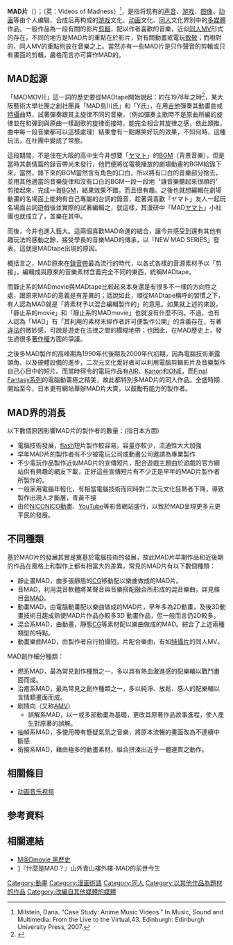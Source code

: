 {{refimprove|time=2015-04-11}}
{{noteTA
|G1=SAO
|1=zh-cn:视频; zh-tw:影片; zh-hk:影片; zh-hant:影片
|2=zh-cn:音乐动画视频; zh-tw:音樂動畫影片; zh-hk:音樂動畫影片; zh-hant:音樂動畫影片
}}
{{Otheruses|动画音乐视频|subject=ACG文化界别中的多媒体作品|other=由一个或几个动画组成，并搭配一首歌曲的视频}}
{{Doujin}}
'''MAD片'''（{{jp|j=MADムービー|hg=マッドムービー}}）；（英：Videos of Madness）<ref>Milstein, Dana. "Case Study: Anime Music Videos." In Music, Sound and Multimedia: From the Live to the Virtual,43. Edinburgh: Edinburgh University Press, 2007.</ref>，是指将现有的[[声音|声音]]、[[电子游戏|游戏]]、[[图像|图像]]、[[动画|动画]]等由个人编辑、合成后再构成的[[游戏|游戏]]文化、[[动画|动画]]文化、[[同人_(ACG)|同人]]文化界別中的[[多媒體|多媒體]]作品。一般作品為一段有關的影片[[剪輯|剪輯]]，配以作者喜歡的音樂，近似[[动画音乐录像|同人MV]]形式的存在。不同的地方是MAD片的重點在於影片，對有關動畫或電玩[[致敬|致敬]]；而相對的，同人MV的重點則放在音樂之上。當然亦有一些MAD片是只作聲音的剪輯或只有畫面的剪輯，嚴格而言亦可算作MAD的。

== MAD起源 ==
「MADMOVIE」這一詞的歷史要從MADtape開始說起：約在1978年之時<ref>{{cite web|url=http://ccsx.web.fc2.com/whatismad-history.htm|title=『MADmovie黑歷史』edited by CCSX／based on the Web Site《－M@Dscence ; fixed－》|publisher=CCSX Makes ACG NEWS|date=2010年10月21日|accessdate=2006年8月28日|archive-date=2019年7月17日|archive-url=https://web.archive.org/web/20190717143003/http://ccsx.web.fc2.com/whatismad-history.htm|dead-url=no}}</ref>，某大阪藝術大學社團之創社團員「MAD島川氏」和「Y氏」，在用[[吉他|吉他]]彈奏其動畫曲或[[特攝|特攝]]曲時，試著彈奏跟其主旋律不同的音樂，（例如彈奏主歌時不是原曲所編的旋律並在和彈到與原曲一樣副歌的旋律銜接時，能完全相合其旋律之感，依此類推，曲中每一段音樂都可以這樣處理）結果會有一點爆笑好玩的效果，不知何時，這種玩法，在社團中變成了常態。

這段期間，不是住在大阪的高中生今井想要「[[ヤマト|ヤマト]]」的[[BGM|BGM]]（背景音樂），但是當時其劇情篇的錄音帶尚未發行，他們便將從電視播放的劇場動畫的BGM給錄下來，當然，錄下來的BGM當然含有角色的口白，所以將有口白的音樂部分捨去，並用其他適當的音樂旋律和沒有口白的BGM一段一段地〝讓音樂聽起來很順的〞剪接起來，完成一首[[BGM|BGM]]，結果效果不錯，而且很有趣。之後也就想編輯在劇場動畫的名場面上能夠有自己專屬的台詞的錄音，趁著與喜歡「ヤマト」友人一起玩名場面台詞遊戲後並實際的試著編輯之，就這樣，其漫研中「MAD[[ヤマト|ヤマト]]」小社團也就成立了，並樂在其中。

而後，今井也進入藝大。這兩個喜歡MAD命運的結合，讓今井感受到還有其他有趣玩法的感動之餘，接受學長的音樂MAD的傳承，以「NEW MAD SERIES」發表，這就是MADtape出現的原因。

概括言之，MAD原來在[[錄音帶|錄音帶]]最為流行的時代，以各式各樣的音源素材予以「剪接」，編輯成與原來的音樂素材含義完全不同的東西，統稱MADtape。

而靜止系的MADmovie與MADtape比較起來本身還是有很多不一樣的方向性之處，跟原來MAD的意義是有差異的；話說如此，順從MADtape稱呼的習慣之下，有人認為MAD就是「將素材予以混合編輯製作的」的意思。如果就上述的來說，「靜止系的movie」和「靜止系的MADmovie」也就沒有什麼不同。不過，也有人認為「MAD」有「其利用的素材未經作者許可便製作公開」的含義存在，有著[[違法|違法]]的微妙感，可說是遊走在法律之間的模糊地帶；也因此，在MAD歷史上，發生過很多[[著作權|著作權]]方面的爭議。

之後多MAD製作的高峰期為1990年代後期及2000年代初期，因為電腦技術漸露頭角、以及硬體設備的進步，二次元文化愛好者可以利用電腦剪輯影片及音樂製作自己心目中的短片。而當時得令的電玩作品有[[AIR_(遊戲)|AIR]]、[[Kanon|Kanon]]和[[ONE|ONE]]，而[[Final_Fantasy系列|Final Fantasy系列]]的電腦動畫極之精美，故此都特別多MAD片的同人作品。全盛時期開始至今，日本更有網站舉辦MAD片大賞，以鼓勵有能力的製作者。

== MAD界的消長 ==
以下數個原因影響MAD片的製作者的數量：(指日本方面)
* 電腦技術發展，[[flash|flash]]短片製作較容易，容量亦較少，流通性大大加強
* 早年MAD片的製作者有不少被電玩公司或動畫公司邀請為專業製作
* 不少電玩作品製作近似MAD片的宣傳短片，配合遊戲主題曲於遊戲的官方網站供有興趣的網友下載，正好這些宣傳短片有不少正是早年的MAD片製作者所製作的。
* 一般家用電腦年輕化，有相當電腦技術而同時對二次元文化狂熱者下降，導致製作出現人才斷層，青黃不接{{Fact|time=2007-07-16T11:04:23Z}}
* 由於[[NICONICO動畫|NICONICO動畫]]、[[YouTube|YouTube]]等影音網站盛行，以致於MAD呈現更多元更平民的發展。

== 不同種類 ==
基於MAD片的發展其實是奠基於電腦技術的發展，故此MAD片早期作品和近後期的作品在風格上和製作上都有相當大的差異，常見的MAD片有以下數個種類：
* 靜止畫MAD，由多張靜態的[[CG|CG]]移動配以樂曲做成的MAD片。
* 音MAD，利用混音軟體將某聲音與音樂搭配融合所形成的混音樂曲，詳見條目[[音MAD|音MAD]]。
* 動畫MAD，由電腦動畫配以樂曲做成的MAD片，早年多為2D動畫，及後3D動畫技術日趨成熟使MAD片作品亦較多3D 動畫作品，但一般而言仍2D較多。
* 混合系MAD，由動畫，靜態[[CG|CG]]等素材配以樂曲做成的MAD。綜合了上述兩種類型的特點。
* 動畫樂曲MAD，由製作者自行拍攝短。片配合樂曲，有如[[特攝片|特攝片]]的同人MV。

MAD創作細分種類：
* 燃系MAD，最為常見創作種類之一，多以具有熱血激進感的配樂輔以戰鬥畫面而成。
* 治癒系MAD，最為常見之創作種類之一，多以純淨、放鬆、感人的配樂輔以言情類畫面而成。
*剧情向（又称[[AMV|AMV]]）
**誤解系MAD，以一或多部動畫為基礎，更改其原著作品故事進程，使人產生對原著的誤解。
* 抽幀系MAD，多使用帶有懸疑氣氛之音樂，將原本流暢的畫面改為不連續中斷感
* 銜接系MAD，藉由極多的動畫素材，組合拼湊出近乎一體連貫之動作。

== 相關條目 ==
* [[动画音乐视频|动画音乐视频]]

== 参考資料 ==
<div class="references-small">
<references />
</div>

== 相關連結 ==
* [http://ccsx.web.fc2.com/whatismad-history.htm M@Dmovie 黑歷史] {{Wayback|url=http://ccsx.web.fc2.com/whatismad-history.htm |date=20190717143003 }}
* [https://archive.is/20130705013430/http://skm-studio.org/bbs/read.php?tid=5086]『什麼是MAD？』山外青山樓外樓-MAD的前世今生
[[Category:動畫|Category:動畫]]
[[Category:漫画術語|Category:漫画術語]]
[[Category:同人|Category:同人]]
[[Category:以其他作品為題材的作品|Category:以其他作品為題材的作品]]
[[Category:改編自其他媒體的媒體|Category:改編自其他媒體的媒體]]
